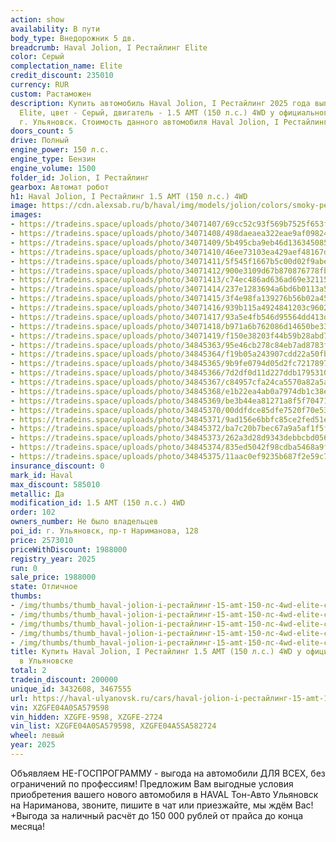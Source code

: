 ```yaml
---
action: show
availability: В пути
body_type: Внедорожник 5 дв.
breadcrumb: Haval Jolion, I Рестайлинг Elite
color: Серый
complectation_name: Elite
credit_discount: 235010
currency: RUR
custom: Растаможен
description: Купить автомобиль Haval Jolion, I Рестайлинг 2025 года выпуска, комплектация
  Elite, цвет - Серый, двигатель - 1.5 AMT (150 л.с.) 4WD у официального дилера в
  г. Ульяновск. Стоимость данного автомобиля Haval Jolion, I Рестайлинг – 1988000
doors_count: 5
drive: Полный
engine_power: 150 л.с.
engine_type: Бензин
engine_volume: 1500
folder_id: Jolion, I Рестайлинг
gearbox: Автомат робот
h1: Haval Jolion, I Рестайлинг 1.5 AMT (150 л.с.) 4WD
image: https://cdn.alexsab.ru/b/haval/img/models/jolion/colors/smoky-pearls.webp
images:
- https://tradeins.space/uploads/photo/34071407/69cc52c93f569b7525f653fca30c9e88.JPG
- https://tradeins.space/uploads/photo/34071408/498daeaea322eae9af098248a00aa464.JPG
- https://tradeins.space/uploads/photo/34071409/5b495cba9eb46d13634508507127afb9.JPG
- https://tradeins.space/uploads/photo/34071410/46ee73103ea429aef48167d3ad5979a2.JPG
- https://tradeins.space/uploads/photo/34071411/5f545f1667b5c00d02f9abe321aa2308.JPG
- https://tradeins.space/uploads/photo/34071412/900e3109d67b870876778fbbe9dd0e79.JPG
- https://tradeins.space/uploads/photo/34071413/c74ec486ad636ad69e3211561714d630.JPG
- https://tradeins.space/uploads/photo/34071414/237e1283694a6bd6b0113a50224aa8cb.JPG
- https://tradeins.space/uploads/photo/34071415/3f4e98fa139276b56b02a451f64884bb.JPG
- https://tradeins.space/uploads/photo/34071416/939b115a4924841203c9602b4e9b1037.JPG
- https://tradeins.space/uploads/photo/34071417/93a5e4fb546d95564dd413d557201b0b.JPG
- https://tradeins.space/uploads/photo/34071418/b971a6b762086d14650be3313d887ae7.JPG
- https://tradeins.space/uploads/photo/34071419/f150e38203f44b59b28abd7b8622e299.JPG
- https://tradeins.space/uploads/photo/34845363/95e46cb278c84eb7ad8783fd860dd11d.JPG
- https://tradeins.space/uploads/photo/34845364/f19b05a243907cdd22a50fb496536bc6.JPG
- https://tradeins.space/uploads/photo/34845365/9b9fe0794d05d2fc721789717824d70c.JPG
- https://tradeins.space/uploads/photo/34845366/7d2df0d11d227ddb1795310f09bf8e44.JPG
- https://tradeins.space/uploads/photo/34845367/c84957cfa24ca5570a82a5aa84d7d67c.JPG
- https://tradeins.space/uploads/photo/34845368/e1b22ea4ab0a7974db1c38ec4cc7534d.JPG
- https://tradeins.space/uploads/photo/34845369/be3b44ea81271a8f5f7047194597c53e.JPG
- https://tradeins.space/uploads/photo/34845370/00ddfdce85dfe7520f70e537b85920e8.JPG
- https://tradeins.space/uploads/photo/34845371/9ad156e6bbfc85ce2fed51e0a36fb920.JPG
- https://tradeins.space/uploads/photo/34845372/ba7c20b7bec67a9a5af1f5f29bcf6484.JPG
- https://tradeins.space/uploads/photo/34845373/262a3d28d9343debbcbd05678a1f0c77.JPG
- https://tradeins.space/uploads/photo/34845374/835ed5042f98cdba5468a9f9e8971da0.JPG
- https://tradeins.space/uploads/photo/34845375/11aac0ef9235b687f2e59c77328a0595.JPG
insurance_discount: 0
mark_id: Haval
max_discount: 585010
metallic: Да
modification_id: 1.5 AMT (150 л.с.) 4WD
order: 102
owners_number: Не было владельцев
poi_id: г. Ульяновск, пр-т Нариманова, 128
price: 2573010
priceWithDiscount: 1988000
registry_year: 2025
run: 0
sale_price: 1988000
state: Отличное
thumbs:
- /img/thumbs/thumb_haval-jolion-i-рестайлинг-15-amt-150-лс-4wd-elite-серый-2025_c9e88_0.webp
- /img/thumbs/thumb_haval-jolion-i-рестайлинг-15-amt-150-лс-4wd-elite-серый-2025_aa464_1.webp
- /img/thumbs/thumb_haval-jolion-i-рестайлинг-15-amt-150-лс-4wd-elite-серый-2025_7afb9_2.webp
- /img/thumbs/thumb_haval-jolion-i-рестайлинг-15-amt-150-лс-4wd-elite-серый-2025_979a2_3.webp
- /img/thumbs/thumb_haval-jolion-i-рестайлинг-15-amt-150-лс-4wd-elite-серый-2025_a2308_4.webp
title: Купить Haval Jolion, I Рестайлинг 1.5 AMT (150 л.с.) 4WD у официального дилера
  в Ульяновске
total: 2
tradein_discount: 200000
unique_id: 3432608, 3467555
url: https://haval-ulyanovsk.ru/cars/haval-jolion-i-рестайлинг-15-amt-150-лс-4wd-elite-серый-2025/
vin: XZGFE04A0SA579598
vin_hidden: XZGFE-9598, XZGFE-2724
vin_list: XZGFE04A0SA579598, XZGFE04A5SA582724
wheel: левый
year: 2025
---
```

Объявляем НЕ-ГОСПРОГРАММУ - выгода на автомобили ДЛЯ ВСЕХ, без ограничений по профессиям! Предложим Вам выгодные условия приобретения вашего нового автомобиля в HAVAL Тон-Авто Ульяновск на Нариманова, звоните, пишите в чат или приезжайте, мы ждём Вас! +Выгода за наличный расчёт до 150 000 рублей от прайса до конца месяца!
